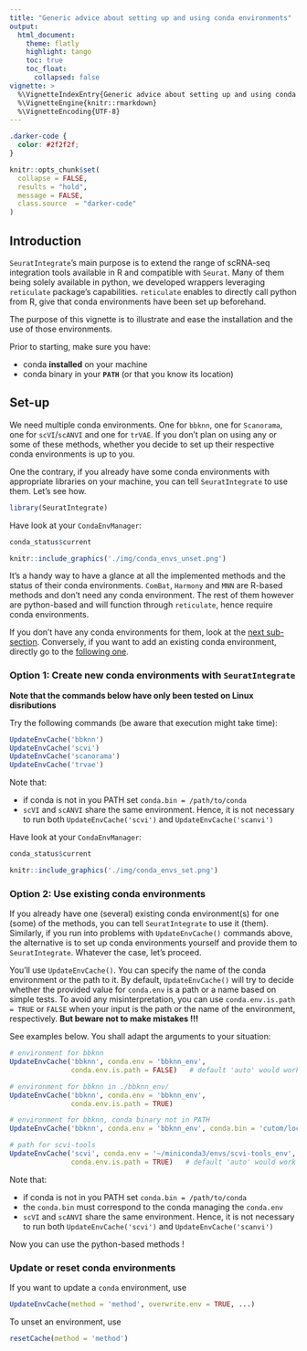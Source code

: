 ```yaml
---
title: "Generic advice about setting up and using conda environments"
output:
  html_document:
    theme: flatly
    highlight: tango
    toc: true
    toc_float:
      collapsed: false
vignette: >
  %\VignetteIndexEntry{Generic advice about setting up and using conda environments}
  %\VignetteEngine{knitr::rmarkdown}
  %\VignetteEncoding{UTF-8}
---
```


```css
.darker-code {
  color: #2f2f2f;
}
```

```r
knitr::opts_chunk$set(
  collapse = FALSE,
  results = "hold",
  message = FALSE,
  class.source  = "darker-code"
)
```

## Introduction

`SeuratIntegrate`'s main purpose is to extend the range of scRNA-seq integration
tools available in R and compatible with `Seurat`. Many of them being solely
available in python, we developed wrappers leveraging `reticulate` package's
capabilities. `reticulate` enables to directly call python from  R, give that
conda environments have been set up beforehand.

The purpose of this vignette is to illustrate and ease the installation and the
use of those environments.

Prior to starting, make sure you have:

- conda **installed** on your machine
- conda binary in your **`PATH`** (or that you know its location)

## Set-up

We need multiple conda environments. One for `bbknn`, one for `Scanorama`, one
for `scVI`/`scANVI` and one for `trVAE`. If you don't plan on using any or some
of these methods, whether you decide to set up their respective conda
environments is up to you.

One the contrary, if you already have some conda environments with appropriate
libraries on your machine, you can tell `SeuratIntegrate` to use them.
Let's see how.

```r
library(SeuratIntegrate)
```

Have look at your `CondaEnvManager`:

```r
conda_status$current
```
```r
knitr::include_graphics('./img/conda_envs_unset.png')
```

It's a handy way to have a glance at all the implemented methods and the status
of their conda environments. `ComBat`, `Harmony` and `MNN` are R-based methods
and don't need any conda environment. The rest of them however are python-based
and will function through `reticulate`, hence require conda environments.

If you don't have any conda environments for them, look at the [next sub-section](#create_env).
Conversely, if you want to add an existing conda environment, directly go to the
[following one](#use_env).

### Option 1: Create new conda environments with `SeuratIntegrate` {#create_env}

**Note that the commands below have only been tested on Linux disributions**

Try the following commands (be aware that execution might take time):

```r
UpdateEnvCache('bbknn')
UpdateEnvCache('scvi')
UpdateEnvCache('scanorama')
UpdateEnvCache('trvae')
```

Note that:

- if conda is not in you PATH set `conda.bin = /path/to/conda`
- `scVI` and `scANVI` share the same environment. Hence, it is not necessary to
run both `UpdateEnvCache('scvi')` and `UpdateEnvCache('scanvi')`

Have look at your `CondaEnvManager`:

```r
conda_status$current
```
```r
knitr::include_graphics('./img/conda_envs_set.png')
```

### Option 2: Use existing conda environments {#use_env}

If you already have one (several) existing conda environment(s) for one (some)
of the methods, you can tell `SeuratIntegrate` to use it (them). Similarly, if
you run into problems with `UpdateEnvCache()` commands above, the alternative is
to set up conda environments yourself and provide them to `SeuratIntegrate`.
Whatever the case, let's proceed.

You'll use `UpdateEnvCache()`. You can specify the name of the conda environment
or the path to it. By default, `UpdateEnvCache()` will try to decide whether the
provided value for `conda.env` is a path or a name based on simple tests. To
avoid any misinterpretation, you can use `conda.env.is.path = TRUE` or `FALSE`
when your input is the path or the name of the environment, respectively.
**But beware not to make mistakes !!!**

See examples below. You shall adapt the arguments to your situation:

```r
# environment for bbknn
UpdateEnvCache('bbknn', conda.env = 'bbknn_env',
               conda.env.is.path = FALSE)   # default 'auto' would work

# environment for bbknn in ./bbknn_env/
UpdateEnvCache('bbknn', conda.env = 'bbknn_env',
               conda.env.is.path = TRUE)

# environment for bbknn, conda binary not in PATH
UpdateEnvCache('bbknn', conda.env = 'bbknn_env', conda.bin = 'cutom/location/conda')

# path for scvi-tools
UpdateEnvCache('scvi', conda.env = '~/miniconda3/envs/scvi-tools_env',
               conda.env.is.path = TRUE)   # default 'auto' would work
```

Note that:

- if conda is not in you PATH set `conda.bin = /path/to/conda`
- the `conda.bin` must correspond to the conda managing the `conda.env`
- `scVI` and `scANVI` share the same environment. Hence, it is not necessary to
run both `UpdateEnvCache('scvi')` and `UpdateEnvCache('scanvi')`

Now you can use the python-based methods !

###  Update or reset conda environments

If you want to update a `conda` environment, use
```r
UpdateEnvCache(method = 'method', overwrite.env = TRUE, ...)
```

To unset an environment, use
```r
resetCache(method = 'method')
```

<!-- ## Usage -->

<!-- Now you can use the python-based methods ! -->

<!-- However, you can only load and attach one conda environment per R session. If -->
<!-- you plan to use multiple python-based methods, you need to launch as many -->
<!-- sessions as integrations using those methods. To circumvent this limitation of -->
<!-- reticulate, you can take advantage of the R package `future`. It allows you to -->
<!-- launch background R sessions, in such a way that the conda environments will be -->
<!-- loaded on those sessions and not on the main one. Simply follow one of the -->
<!-- syntaxes below (`seu` is a Seurat object, and `IntegrateLayers()` is the -->
<!-- function to call any integration method): -->

<!-- ### Working on RStudio and outside -->

<!-- ```{r, eval=FALSE} -->
<!-- library(future) -->

<!-- plan(multisession) -->
<!-- seu %<-% { IntegrateLayers(seu, method = bbknnIntegration) } %seed% 42L # seu is a promise -->
<!-- seu                                                                     # seu is evaluated -->
<!-- plan(multisession) -->
<!-- seu %<-% { IntegrateLayers(seu, method = scVIIntegration) } %seed% 42L  # seu is a promise -->
<!-- seu                                                                     # seu is evaluated -->
<!-- ``` -->

<!-- ### Not working on RStudio -->

<!-- ```{r, eval=FALSE} -->
<!-- library(future) -->

<!-- plan(multicore) # needed just once -->
<!-- seu %<-% { IntegrateLayers(seu, method = bbknnIntegration) } %seed% 42L # seu is a promise -->
<!-- seu                                                                     # seu is evaluated -->
<!-- seu %<-% { IntegrateLayers(seu, method = scVIIntegration) } %seed% 42L  # seu is a promise -->
<!-- seu                                                                     # seu is evaluated -->
<!-- ``` -->

<!-- ### In case of failing -->

<!-- In practice, if an error is thrown during the evaluation, the Seurat object -->
<!-- would be lost and `seu` would stay a (failed) promise. To avoid this, we can use -->
<!-- another syntax: -->

<!-- ```{r, eval=FALSE} -->
<!-- library(future) -->

<!-- plan(multisession) #or plan(multicore) -->

<!--  f <- future({ IntegrateLayers(seu, method = bbknnIntegration) })  # f is a promise -->
<!--  seu <- value(f)                                                   # f is evaluated -->
<!-- ``` -->

<!-- The difference comes from the fact that the promise is evaluated at the last -->
<!-- line. If an error is thrown, the variable `seu` is handled by R, preventing it -->
<!-- to be overwritten. Because it is safer, it might come in handy if you are not -->
<!-- familiar with integration methods from `SeuratIntegrate`. -->

<!-- Another error occurs when the total size of exported objects is too high. -->
<!-- ``` -->
<!-- Error in getGlobalsAndPackages(expr, envir = envir, globals = TRUE) :  -->
<!--   The total size of the X globals that need to be exported for the future expression ('FUN()') is X GiB. This exceeds the maximum allowed size of 500.00 MiB (option 'future.globals.maxSize'). The X largest globals are ... -->
<!-- ``` -->
<!-- By default, `future` allows 500MB per thread. `Seurat` objects tend to grow -->
<!-- quickly, hence it might be necessary to increase the limit. Below is an example -->
<!-- to allow 1.5GB per thread: -->

<!-- ```{r, eval=FALSE} -->
<!-- library(future) -->
<!-- ngb <- 1.5  # 1.5GB -->
<!-- options(future.globals.maxSize = ngb * 1e3 * 1024 ^ 2)  -->

<!-- plan(multisession) #or plan(multicore) -->
<!-- # ... -->
<!-- ``` -->

